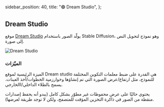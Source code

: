   sidebar_position: 40,
  title: "🟢 Dream Studio",
};

## Dream Studio

موقع [Dream Studio](https://beta.dreamstudio.ai/dream) يولّد الصور باستخدام Stable Diffusion، وهو نموذج لتحويل النص إلى صورة.

![Dream Studio](https://learnprompting.org/assets/images/dreamstudio-4ad52a45ebc0b4886aad7cbfe05d37cb.webp)

### الميّزات

الميزة الرئيسية لموقع Dream studio هي القدرة على ضبط معلمات التكوين المختلفة للنموذج، مثل ارتفاع/عرض الصورة التي تم إنشاؤها وخوارزمية الخطوات/أخذ العينات. يسمح بالطلاء الداخلي/االخارجي.

يحتوي حاليًا على عرض محفوظات غير مطوّر بشكل كامل (يبدو أنه يحفظ إصدارات منقطة من الصور في ذاكرة التخزين المؤقت للمتصفح، ولكن لا توجد طريقة لعرضها).
